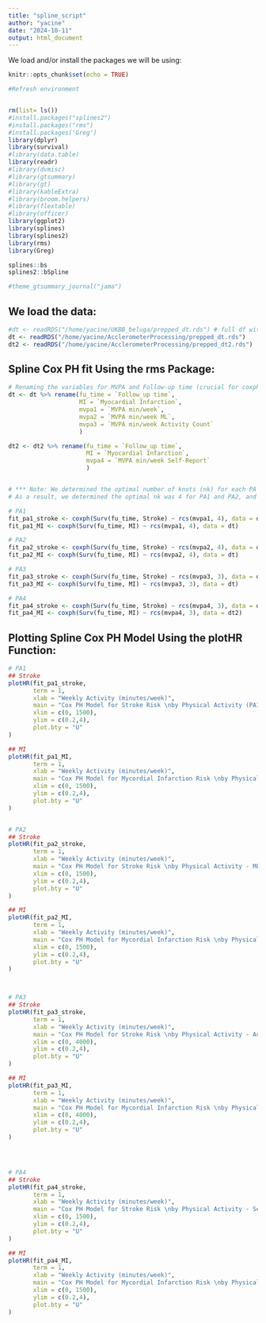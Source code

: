 ```yaml
---
title: "spline_script"
author: "yacine"
date: "2024-10-11"
output: html_document
---
```


We load and/or install the packages we will be using:

```r
knitr::opts_chunk$set(echo = TRUE)

#Refresh environment 


rm(list= ls())
#install.packages("splines2")
#install.packages("rms")
#install.packages('Greg')
library(dplyr)
library(survival)
#library(data.table)
library(readr)
#library(dvmisc)
#library(gtsummary)
#library(gt)
#library(kableExtra)
#library(broom.helpers)
#library(flextable)
#library(officer)
library(ggplot2)
library(splines)
library(splines2)
library(rms)
library(Greg)

splines::bs
splines2::bSpline

#theme_gtsummary_journal("jama")
```

## We load the data:
```r
#dt <- readRDS("/home/yacine/UKBB_beluga/prepped_dt.rds") # full df with exclusions + recoding and all data prepared for survival analysis
dt <- readRDS("/home/yacine/AcclerometerProcessing/prepped_dt.rds")
dt2 <- readRDS("/home/yacine/AcclerometerProcessing/prepped_dt2.rds")
```


## Spline Cox PH fit Using the rms Package:
```r

# Renaming the variables for MVPA and Follow-up time (crucial for coxph function to work)
dt <- dt %>% rename(fu_time = `Follow_up time`,
                    MI = `Myocardial Infarction`,
                    mvpa1 = `MVPA min/week`,
                    mvpa2 = `MVPA min/week ML`,
                    mvpa3 = `MVPA min/week Activity Count`
                    )

dt2 <- dt2 %>% rename(fu_time = `Follow_up time`,
                      MI = `Myocardial Infarction`,
                      mvpa4 = `MVPA min/week Self-Report`
                      )


# *** Note: We determined the optimal number of knots (nk) for each PA measure using AIC testing.The function only allows nk >= 3. Therefore, the number of knots used corresponds to the lowest AIC value for each.
# As a result, we determined the optimal nk was 4 for PA1 and PA2, and 3 for PA3 and PA4.

# PA1
fit_pa1_stroke <- coxph(Surv(fu_time, Stroke) ~ rcs(mvpa1, 4), data = dt)
fit_pa1_MI <- coxph(Surv(fu_time, MI) ~ rcs(mvpa1, 4), data = dt)

# PA2
fit_pa2_stroke <- coxph(Surv(fu_time, Stroke) ~ rcs(mvpa2, 4), data = dt)
fit_pa2_MI <- coxph(Surv(fu_time, MI) ~ rcs(mvpa2, 4), data = dt)

# PA3
fit_pa3_stroke <- coxph(Surv(fu_time, Stroke) ~ rcs(mvpa3, 3), data = dt)
fit_pa3_MI <- coxph(Surv(fu_time, MI) ~ rcs(mvpa3, 3), data = dt)

# PA4
fit_pa4_stroke <- coxph(Surv(fu_time, Stroke) ~ rcs(mvpa4, 3), data = dt2)
fit_pa4_MI <- coxph(Surv(fu_time, MI) ~ rcs(mvpa4, 3), data = dt2)


```


## Plotting Spline Cox PH Model Using the plotHR Function:
```r


# PA1
## Stroke
plotHR(fit_pa1_stroke,
       term = 1,
       xlab = "Weekly Activity (minutes/week)",
       main = "Cox PH Model for Stroke Risk \nby Physical Activity (PA1)",
       xlim = c(0, 1500),
       ylim = c(0.2,4),
       plot.bty = "U"
)

## MI
plotHR(fit_pa1_MI,
       term = 1,
       xlab = "Weekly Activity (minutes/week)",
       main = "Cox PH Model for Mycordial Infarction Risk \nby Physical Activity (PA1)",
       xlim = c(0, 1500),
       ylim = c(0.2,4),
       plot.bty = "U" 
)


# PA2
## Stroke
plotHR(fit_pa2_stroke,
       term = 1,
       xlab = "Weekly Activity (minutes/week)",
       main = "Cox PH Model for Stroke Risk \nby Physical Activity - ML (PA2)",
       xlim = c(0, 1500),
       ylim = c(0.2,4),
       plot.bty = "U" 
)

## MI
plotHR(fit_pa2_MI,
       term = 1,
       xlab = "Weekly Activity (minutes/week)",
       main = "Cox PH Model for Mycordial Infarction Risk \nby Physical Activity - ML (PA2)",
       xlim = c(0, 1500),
       ylim = c(0.2,4),
       plot.bty = "U" 
)



# PA3
## Stroke
plotHR(fit_pa3_stroke,
       term = 1,
       xlab = "Weekly Activity (minutes/week)",
       main = "Cox PH Model for Stroke Risk \nby Physical Activity - Activity Count (PA3)",
       xlim = c(0, 4000),
       ylim = c(0.2,4),
       plot.bty = "U" 
)

## MI
plotHR(fit_pa3_MI,
       term = 1,
       xlab = "Weekly Activity (minutes/week)",
       main = "Cox PH Model for Mycordial Infarction Risk \nby Physical Activity - Activity Count (PA3)",
       xlim = c(0, 4000),
       ylim = c(0.2,4),
       plot.bty = "U" 
)




# PA4
## Stroke
plotHR(fit_pa4_stroke,
       term = 1,
       xlab = "Weekly Activity (minutes/week)",
       main = "Cox PH Model for Stroke Risk \nby Physical Activity - Self-Report (PA4)",
       xlim = c(0, 1500),
       ylim = c(0.2,4),
       plot.bty = "U" 
)

## MI
plotHR(fit_pa4_MI,
       term = 1,
       xlab = "Weekly Activity (minutes/week)",
       main = "Cox PH Model for Mycordial Infarction Risk \nby Physical Activity - Self-Report (PA4)",
       xlim = c(0, 1500),
       ylim = c(0.2,4),
       plot.bty = "U" 
)


```



